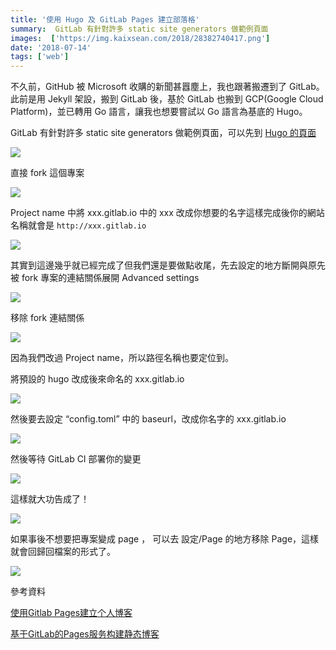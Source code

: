 ```yaml
---
title: '使用 Hugo 及 GitLab Pages 建立部落格'
summary:  GitLab 有針對許多 static site generators 做範例頁面
images:  ['https://img.kaixsean.com/2018/28382740417.png']
date: '2018-07-14'
tags: ['web']
---
```

不久前，GitHub 被 Microsoft 收購的新聞甚囂塵上，我也跟著搬遷到了 GitLab。 此前是用 Jekyll 架設，搬到 GitLab 後，基於 GitLab 也搬到 GCP(Google Cloud Platform)，並已轉用 Go 語言，讓我也想要嘗試以 Go 語言為基底的 Hugo。

GitLab 有針對許多 static site generators 做範例頁面，可以先到 [Hugo 的頁面](https://gitlab.com/pages/hugo)

![](https://img.kaixsean.com/2018/28382740417.png)

直接 fork 這個專案

![](https://img.kaixsean.com/2018/41442041260.png)

Project name 中將 xxx.gitlab.io 中的 xxx 改成你想要的名字這樣完成後你的網站名稱就會是 `http://xxx.gitlab.io`

![](https://img.kaixsean.com/2018/41442041260.png)

其實到這邊幾乎就已經完成了但我們還是要做點收尾，先去設定的地方斷開與原先被 fork 專案的連結關係展開 Advanced settings

![](https://img.kaixsean.com/2018/28382740567.png)

移除 fork 連結關係

![](https://img.kaixsean.com/2018/41442041330.png)

因為我們改過 Project name，所以路徑名稱也要定位到。

將預設的 hugo 改成後來命名的 xxx.gitlab.io

![](https://img.kaixsean.com/2018/28382740717.png)

然後要去設定 “config.toml” 中的 baseurl，改成你名字的 xxx.gitlab.io

![](https://img.kaixsean.com/2018/41442041700.png)

然後等待 GitLab CI 部署你的變更

![](https://img.kaixsean.com/2018/28382741267.png)

這樣就大功告成了！

![](https://img.kaixsean.com/2018/28382740927.png)

如果事後不想要把專案變成 page ， 可以去 設定/Page 的地方移除 Page，這樣就會回歸回檔案的形式了。

![](https://img.kaixsean.com/2018/41442041810.png)

參考資料

[使用Gitlab Pages建立个人博客](https://menglei.tk/2016/12/12/gitlab-pages/)

[基于GitLab的Pages服务构建静态博客](https://xdays.me/%E5%9F%BA%E4%BA%8EGitLab%E7%9A%84Pages%E6%9C%8D%E5%8A%A1%E6%9E%84%E5%BB%BA%E9%9D%99%E6%80%81%E5%8D%9A%E5%AE%A2.html)